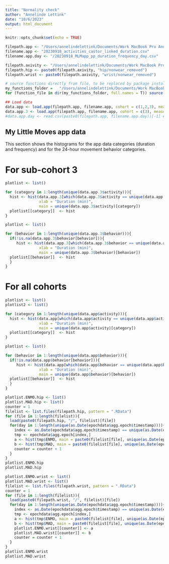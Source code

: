 ```yaml
---
title: "Normality check"
author: "Annelinde Lettink"
date: "10/6/2023"
output: html_document
---
```


```r
knitr::opts_chunk$set(echo = TRUE)

filepath.app <- "/Users/annelindelettink/Documents/Work MacBook Pro Annelinde/My Little Moves (MLM)/App-data/20230918/"
filename.app <- "20230918_activities_castor_linked_duration.csv"
filename.app.day <- "/20230918_MLMapp_pp_duration_frequency_day.csv"

filepath.axivity <- "/Users/annelindelettink/Documents/Work MacBook Pro Annelinde/My Little Moves (MLM)/Accelerometer data/Measurement1/5sec/epochdata/"
filepath.hip <- paste0(filepath.axivity, "hip/nonwear_removed")
filepath.wrist <- paste0(filepath.axivity, "wrist/nonwear_removed")

# source functions directly from file, to be replaced by package installation:
my_functions_folder =   "/Users/annelindelettink/Documents/Work MacBook Pro Annelinde/My Little Moves (MLM)/Comparison MLM-app and accelerometer data/Analyses/AxivityMLMapp/R"
for (function_file in dir(my_functions_folder, full.names = T)) source(function_file) #load functions

## Load data
data.app <- load.app(filepath.app, filename.app, cohort = c(1,2,3), measurementperiod = 1, sep = ",") # Load app data
data.app.3 <- load.app(filepath.app, filename.app, cohort = c(3), measurementperiod = 1, sep = ",") # Load app data
#data.app.day <- read.csv(paste0(filepath.app, filename.app.day))[-1] # Load app data
```

## My Little Moves app data

This section shows the histograms for the app data categories (duration and frequency) and for the 24-hour movement behavior categories.

# For sub-cohort 3

```r
plotlist <- list()

for (category in 1:length(unique(data.app.3$activity))){
  hist <- hist(data.app.3[which(data.app.3$activity == unique(data.app.3$activity)[category]),]$total_duration, 
               xlab = "Duration (min)",
               main = unique(data.app.3$activity)[category])
  plotlist[[category]]  <- hist
}
```
```r
plotlist <- list()

for (behavior in 1:length(unique(data.app.3$behavior))){
  if(!is.na(data.app.3$behavior[behavior])){
     hist <- hist(data.app.3[which(data.app.3$behavior == unique(data.app.3$behavior)[behavior]),]$total_duration, 
               xlab = "Duration (min)",
               main = unique(data.app.3$behavior)[behavior])
  plotlist[[behavior]]  <- hist
  }
}
```

# For all cohorts

```r
plotlist <- list()
plotlist2 <- list()

for (category in 1:length(unique(data.app$activity))){
  hist <- hist(data.app[which(data.app$activity == unique(data.app$activity)[category]),]$total_duration, 
               xlab = "Duration (min)",
               main = unique(data.app$activity)[category])
  plotlist[[category]]  <- hist
}
```
```r
plotlist <- list()

for (behavior in 1:length(unique(data.app$behavior))){
  if(!is.na(data.app$behavior[behavior])){
     hist <- hist(data.app[which(data.app$behavior == unique(data.app$behavior)[behavior]),]$total_duration, 
               xlab = "Duration (min)",
               main = unique(data.app$behavior)[behavior])
  plotlist[[behavior]]  <- hist
  }
}
```
```r
plotlist.ENMO.hip <- list()
plotlist.MAD.hip <- list()
counter = 1
filelist <- list.files(filepath.hip, pattern = ".RData")
for (file in 1:length(filelist)){
  load(paste0(filepath.hip, "/", filelist)[file])
  for(day in 1:length(unique(as.Date(epochdata$agg.epoch$timestamp)))){
    index <- as.Date(epochdata$agg.epoch$timestamp) == unique(as.Date(epochdata$agg.epoch$timestamp)[day])
    tmp <- epochdata$agg.epoch[index,]
    a <- hist(tmp$ENMO, main = paste0(filelist[file], unique(as.Date(epochdata$agg.epoch$timestamp))[day]))
    b <- hist(tmp$MAD, main = paste0(filelist[file], unique(as.Date(epochdata$agg.epoch$timestamp))[day]))
    counter = counter + 1 
  }
}
plotlist.ENMO.hip
plotlist.MAD.hip
```

```r
plotlist.ENMO.wrist <- list()
plotlist.MAD.wrist <- list()
filelist <- list.files(filepath.wrist, pattern = ".RData")
counter = 1
for (file in 1:length(filelist)){
  load(paste0(filepath.wrist, "/", filelist)[file])
  for(day in 1:length(unique(as.Date(epochdata$agg.epoch$timestamp)))){
    index <- as.Date(epochdata$agg.epoch$timestamp) == unique(as.Date(epochdata$agg.epoch$timestamp)[day])
    tmp <- epochdata$agg.epoch[index,]
    a <- hist(tmp$ENMO, main = paste0(filelist[file], unique(as.Date(epochdata$agg.epoch$timestamp))[day]))
    b <- hist(tmp$MAD, main = paste0(filelist[file], unique(as.Date(epochdata$agg.epoch$timestamp))[day]))
    plotlist.ENMO.wrist[[counter]] <- a
    plotlist.MAD.wrist[[counter]] <- b
    counter = counter + 1
  }
}
plotlist.ENMO.wrist
plotlist.MAD.wrist
```